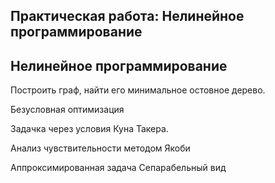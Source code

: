 ::: {.content-visible when-profile="practice"}
# Практическая работа: Нелинейное программирование
:::

::: {.content-hidden when-profile="practice"}
# Нелинейное программирование
:::


Построить граф, найти его минимальное остовное дерево.


Безусловная оптимизация

Задачка через условия Куна Такера.

Анализ чувствительности методом Якоби

Аппроксимированная задача <!--Таха 21.5 763--> Сепарабельный вид
